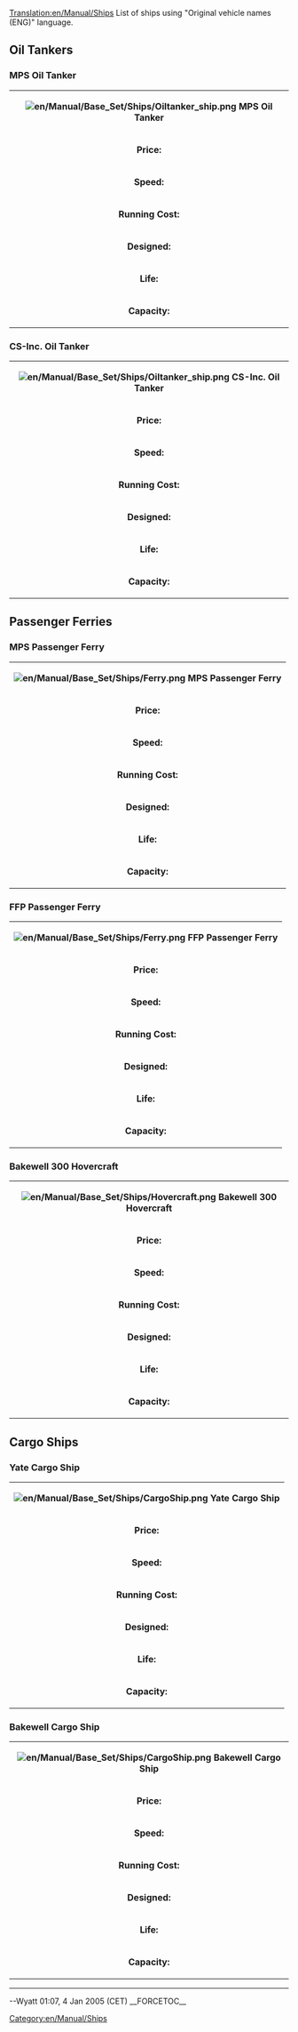 [[Translation:en/Manual/Ships]]
List of ships using "Original vehicle names (ENG)" language.
==Oil Tankers==
===MPS Oil Tanker===
{|
| colspan=2 align=center| '''[[File:en/Manual/Base Set/Ships/Oiltanker ship.png]]  MPS Oil Tanker'''
|-
| '''Price:'''||$60,930
|-
| '''Speed:''' || 15 MPH 
|-
| '''Running Cost:'''||$4,592/year
|-
| '''Designed:'''||1928
|-
| '''Life:'''||30
|-
| '''Capacity:'''
| 220,000 Liters of Oil
|}
===CS-Inc. Oil Tanker===
{|
| colspan=2 align=center| '''[[File:en/Manual/Base Set/Ships/Oiltanker ship.png]]  CS-Inc. Oil Tanker'''
|-
| '''Price:'''||$67,022
|-
| '''Speed:''' || 25 MPH 
|-
| '''Running Cost:'''||$4,100/year
|-
| '''Designed:'''||1968
|-
| '''Life:'''||30
|-
| '''Capacity:'''
| 350,000 Liters of Oil
|}
==Passenger Ferries==
===MPS Passenger Ferry===
{|
| colspan=2 align=center| '''[[File:en/Manual/Base Set/Ships/Ferry.png]]  MPS Passenger Ferry'''
|-
| '''Price:'''||$36,558
|-
| '''Speed:''' || 20 MPH 
|-
| '''Running Cost:'''||$2,952/year
|-
| '''Designed:'''||1926
|-
| '''Life:'''||30
|-
| '''Capacity:'''
| 100 Passengers
|}
===FFP Passenger Ferry===
{|
| colspan=2 align=center| '''[[File:en/Manual/Base Set/Ships/Ferry.png]]  FFP Passenger Ferry'''
|-
| '''Price:'''||$42,650
|-
| '''Speed:''' || 40 MPH 
|-
| '''Running Cost:'''||$2,624/year
|-
| '''Designed:'''||1971
|-
| '''Life:'''||30
|-
| '''Capacity:'''
| 130 Passengers
|}
===Bakewell 300 Hovercraft===
{|
| colspan=2 align=center| '''[[File:en/Manual/Base Set/Ships/Hovercraft.png]]  Bakewell 300 Hovercraft'''
|-
| '''Price:'''||$56,360
|-
| '''Speed:''' || 70 MPH 
|-
| '''Running Cost:'''||$6,234/year
|-
| '''Designed:'''||1968
|-
| '''Life:'''||25
|-
| '''Capacity:'''
| 100 Passengers
|}
==Cargo Ships==
===Yate Cargo Ship===
{|
| colspan=2 align=center| '''[[File:en/Manual/Base Set/Ships/CargoShip.png]]  Yate Cargo Ship'''
|-
| '''Price:'''||$48,744
|-
| '''Speed:''' || 15 MPH 
|-
| '''Running Cost:'''||$4,920/year
|-
| '''Designed:'''||1928
|-
| '''Life:'''||30
|-
| '''Capacity:'''
| 160 bags of mail<br>160 tons of coal<br>160 items of livestock<br>160 crates of goods<br>160 tons of grain<br>160 tons of wood<br>160 tons of iron ore<br>160 tons of steel<br>160 bags of valuables<br>
|}
===Bakewell Cargo Ship===
{|
| colspan=2 align=center| '''[[File:en/Manual/Base Set/Ships/CargoShip.png]]  Bakewell Cargo Ship'''
|-
| '''Price:'''||$54,836
|-
| '''Speed:''' || 25 MPH 
|-
| '''Running Cost:'''||$3,706/year
|-
| '''Designed:'''||1974
|-
| '''Life:'''||30
|-
| '''Capacity:'''
| 190 bags of mail<br>190 tons of coal<br>190 items of livestock<br>190 crates of goods<br>190 tons of grain<br>190 tons of wood<br>190 tons of iron ore<br>190 tons of steel<br>190 bags of valuables<br>
|}
----
--Wyatt 01:07, 4 Jan 2005 (CET)
__FORCETOC__

[[Category:en/Manual/Ships]]